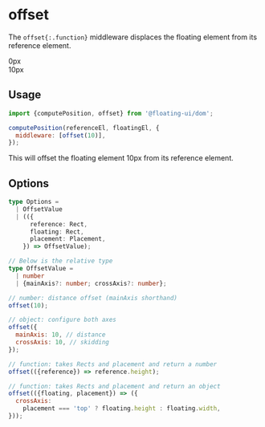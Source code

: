 
# offset

The `offset{:.function}` middleware displaces the floating
element from its reference element.

<Chrome center className="pt-16 pb-24">
  <div className="flex gap-4">
    <Floating
      portaled
      middleware={[{name: 'offset', options: 0}]}
    >
      <div className="grid place-items-center text-gray-50 w-32 h-32 mx-auto bg-blue-600">
        0px
      </div>
    </Floating>
    <Floating
      portaled
      middleware={[{name: 'offset', options: 10}]}
    >
      <div className="grid place-items-center text-gray-50 w-32 h-32 mx-auto bg-blue-600">
        10px
      </div>
    </Floating>
  </div>
</Chrome>

## Usage

```js
import {computePosition, offset} from '@floating-ui/dom';

computePosition(referenceEl, floatingEl, {
  middleware: [offset(10)],
});
```

This will offset the floating element 10px from its reference
element.

## Options

```ts
type Options =
  | OffsetValue
  | (({
      reference: Rect,
      floating: Rect,
      placement: Placement,
    }) => OffsetValue);

// Below is the relative type
type OffsetValue =
  | number
  | {mainAxis?: number; crossAxis?: number};
```

```js
// number: distance offset (mainAxis shorthand)
offset(10);

// object: configure both axes
offset({
  mainAxis: 10, // distance
  crossAxis: 10, // skidding
});

// function: takes Rects and placement and return a number
offset(({reference}) => reference.height);

// function: takes Rects and placement and return an object
offset(({floating, placement}) => ({
  crossAxis:
    placement === 'top' ? floating.height : floating.width,
}));
```
